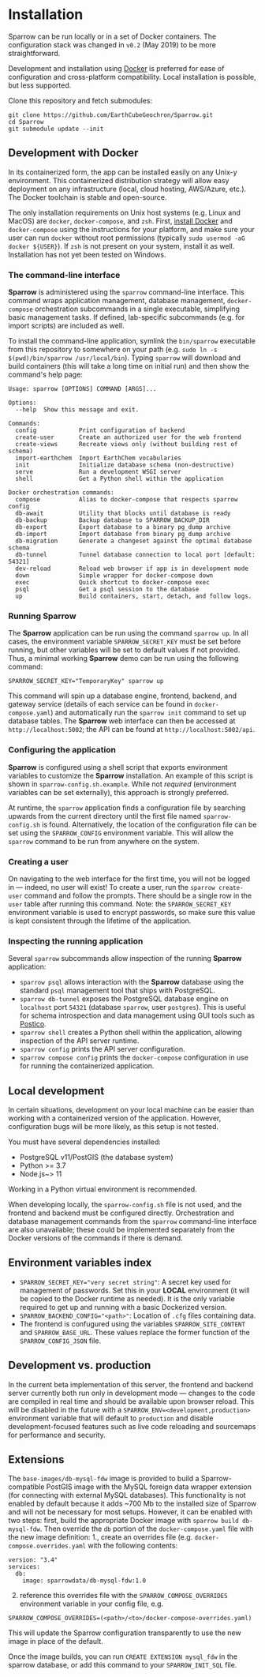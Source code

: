 # Installation

Sparrow can be run locally or in a set of Docker
containers. The configuration stack was changed in `v0.2` (May 2019)
to be more straightforward.

Development and installation using [Docker](https://www.docker.com/)
is preferred for ease of configuration and cross-platform compatibility.
Local installation is possible, but less supported.

Clone this repository and fetch submodules:
```
git clone https://github.com/EarthCubeGeochron/Sparrow.git
cd Sparrow
git submodule update --init
```

## Development with Docker

In its containerized form, the app can be installed easily
on any Unix-y environment. This containerized
distribution strategy will allow easy deployment on any infrastructure
(local, cloud hosting, AWS/Azure, etc.).
The Docker toolchain is stable and open-source.

The only installation requirements on Unix host
systems (e.g. Linux and MacOS) are `docker`, `docker-compose`, and `zsh`.
First, [install Docker](https://docs.docker.com/install/) and
`docker-compose` using the instructions for your platform, and
make sure your user can run `docker` without root permissions (typically
`sudo usermod -aG docker ${USER}`).
If `zsh` is not present on your system, install it as well.
Installation has not yet been tested on Windows.

### The command-line interface

**Sparrow** is administered using the `sparrow` command-line
interface. This command wraps application management, database management,
`docker-compose` orchestration subcommands in a single executable, simplifying
basic management tasks. If defined, lab-specific subcommands (e.g. for import
scripts) are included as well.

To install the command-line application, symlink the `bin/sparrow` executable
from this repository to somewhere on your path
(e.g. `sudo ln -s $(pwd)/bin/sparrow /usr/local/bin`).
Typing `sparrow` will download and build containers (this will take a long
time on initial run) and then show the command's help page:

```
Usage: sparrow [OPTIONS] COMMAND [ARGS]...

Options:
  --help  Show this message and exit.

Commands:
  config            Print configuration of backend
  create-user       Create an authorized user for the web frontend
  create-views      Recreate views only (without building rest of schema)
  import-earthchem  Import EarthChem vocabularies
  init              Initialize database schema (non-destructive)
  serve             Run a development WSGI server
  shell             Get a Python shell within the application

Docker orchestration commands:
  compose           Alias to docker-compose that respects sparrow config
  db-await          Utility that blocks until database is ready
  db-backup         Backup database to SPARROW_BACKUP_DIR
  db-export         Export database to a binary pg_dump archive
  db-import         Import database from binary pg_dump archive
  db-migration      Generate a changeset against the optimal database schema
  db-tunnel         Tunnel database connection to local port [default: 54321]
  dev-reload        Reload web browser if app is in development mode
  down              Simple wrapper for docker-compose down
  exec              Quick shortcut to docker-compose exec
  psql              Get a psql session to the database
  up                Build containers, start, detach, and follow logs.
```

### Running Sparrow

The **Sparrow** application can be run using the command
`sparrow up`.  In all cases, the environment variable
`SPARROW_SECRET_KEY` must be set before running, but other variables
will be set to default values if not provided. Thus, a minimal working
**Sparrow** demo can be run using the following command:
```
SPARROW_SECRET_KEY="TemporaryKey" sparrow up
```

This command will spin up a database engine, frontend, backend,
and gateway service (details of each service can be found in
`docker-compose.yaml`) and automatically run the `sparrow init`
command to set up database tables.
The **Sparrow** web interface can then be accessed at `http://localhost:5002`;
the API can be found at `http://localhost:5002/api`.

### Configuring the application

**Sparrow** is configured using a shell script that exports environment
variables to customize the **Sparrow** installation. An example of this script
is shown in `sparrow-config.sh.example`. While not *required* (environment
variables can be set externally), this approach is strongly preferred.

At runtime, the `sparrow` application finds a configuration file by searching
upwards from the current directory until the first file named
`sparrow-config.sh` is found. Alternatively, the location of the configuration
file can be set using the `SPARROW_CONFIG` environment variable. This will
allow the `sparrow` command to be run from anywhere on the system.

### Creating a user

On navigating to the web interface for the first time, you will not be logged
in — indeed, no user will exist! To create a user, run the `sparrow
create-user` command and follow the prompts. There should be a single row in
the `user` table after running this command. Note: the `SPARROW_SECRET_KEY`
environment variable is used to encrypt passwords, so make sure
this value is kept consistent through the lifetime of the application.

### Inspecting the running application

Several `sparrow` subcommands allow inspection of the running
**Sparrow** application:

- `sparrow psql` allows interaction with the **Sparrow** database
  using the standard `psql` management tool that ships with PostgreSQL.
- `sparrow db-tunnel` exposes the PostgreSQL database engine
  on `localhost` port `54321` (database `sparrow`, user `postgres`).
  This is useful for schema introspection and data management
  using GUI tools such as [Postico](https://eggerapps.at/postico/).
- `sparrow shell` creates a Python shell within the application,
  allowing inspection of the API server runtime.
- `sparrow config` prints the API server configuration.
- `sparrow compose config` prints the `docker-compose` configuration
  in use for running the containerized application.

## Local development

In certain situations, development on your local machine can be easier than
working with a containerized version of the application. However, configuration
bugs will be more likely, as this setup is not tested.

You must have several dependencies installed:

- PostgreSQL v11/PostGIS (the database system)
- Python >= 3.7
- Node.js~> 11

Working in a Python virtual environment is recommended.

When developing locally, the `sparrow-config.sh` file is not used, and the
frontend and backend must be configured directly. Orchestration and database
management commands from the `sparrow` command-line interface
are also unavailable; these could be implemented separately from the
Docker versions of the commands if there is demand.

## Environment variables index

- `SPARROW_SECRET_KEY="very secret string"`: A secret key used for management
  of passwords. Set this in your **LOCAL** environment (it will be copied to
  the Docker runtime as needed). It is the only variable required to get up and
  running with a basic Dockerized version.
- `SPARROW_BACKEND_CONFIG="<path>"`: Location of `.cfg` files containing data.
- The frontend is confugured using the variables `SPARROW_SITE_CONTENT`
  and `SPARROW_BASE_URL`. These values replace the former function of the `SPARROW_CONFIG_JSON` file.

## Development vs. production

In the current beta implementation of this server, the frontend and backend server
currently both run only in development mode — changes to the code are compiled in
real time and should be available upon browser reload. This will be disabled in
the future with a `SPARROW_ENV=<development,production>` environment variable
that will default to `production` and disable development-focused features such
as live code reloading and sourcemaps for performance and security.

## Extensions

The `base-images/db-mysql-fdw` image is provided to build a
Sparrow-compatible PostGIS image with the MySQL foreign data wrapper extension (for connecting with external MySQL databases).
This functionality is not enabled by default because it adds ~700 Mb
to the installed size of Sparrow and will not be necessary for most
setups. However, it can be enabled with two steps: first, build the
appropriate Docker image with `sparrow build db-mysql-fdw`. Then
override the `db` portion of the `docker-compose.yaml` file with the
new image definition: 1., create an overrides file (e.g. `docker-compose.overrides.yaml` with the following contents:
```
version: "3.4"
services:
  db:
    image: sparrowdata/db-mysql-fdw:1.0
```
2. reference this overrides file with the `SPARROW_COMPOSE_OVERRIDES` environment variable in your config file, e.g.

```
SPARROW_COMPOSE_OVERRIDES=(<path>/<to>/docker-compose-overrides.yaml)
```
This will update the Sparrow configuration transparently to use the
new image in place of the default.

Once the image builds, you can run `CREATE EXTENSION mysql_fdw` in the
sparrow database, or add this command to your `SPARROW_INIT_SQL` file.
